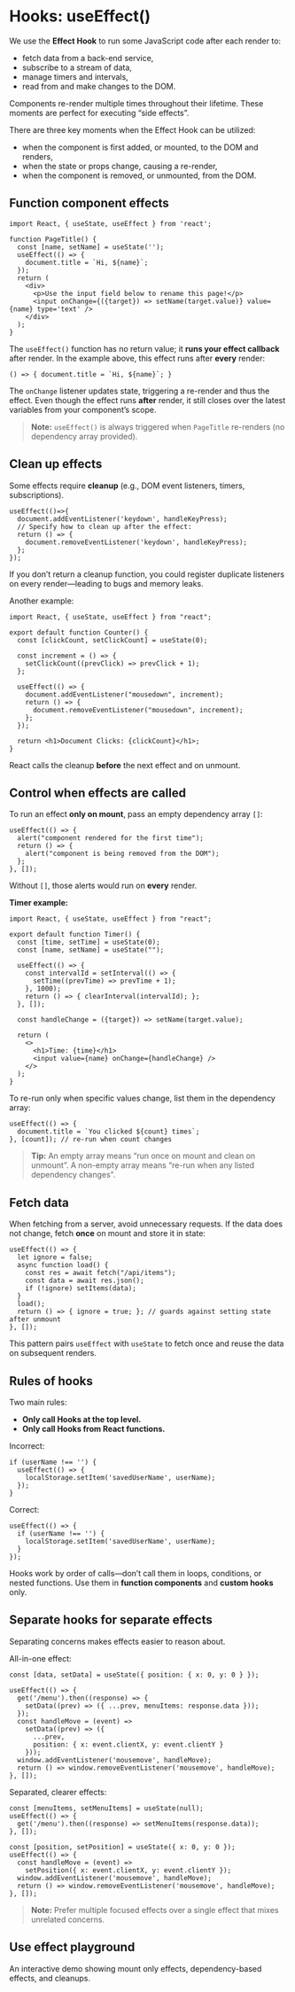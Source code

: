 # Hooks: useEffect()

We use the **Effect Hook** to run some JavaScript code after each render to:

- fetch data from a back-end service,
- subscribe to a stream of data,
- manage timers and intervals,
- read from and make changes to the DOM.

Components re-render multiple times throughout their lifetime. These moments are perfect for executing “side effects”.

There are three key moments when the Effect Hook can be utilized:

- when the component is first added, or mounted, to the DOM and renders,
- when the state or props change, causing a re-render,
- when the component is removed, or unmounted, from the DOM.

## Function component effects

~~~
import React, { useState, useEffect } from 'react';

function PageTitle() {
  const [name, setName] = useState('');
  useEffect(() => {
    document.title = `Hi, ${name}`;
  });
  return (
    <div>
      <p>Use the input field below to rename this page!</p>
      <input onChange={({target}) => setName(target.value)} value={name} type='text' />
    </div>
  );
}
~~~

The `useEffect()` function has no return value; it **runs your effect callback** after render. In the example above, this effect runs after **every** render:

~~~
() => { document.title = `Hi, ${name}`; }
~~~

The `onChange` listener updates state, triggering a re-render and thus the effect. Even though the effect runs **after** render, it still closes over the latest variables from your component’s scope.

> **Note:** `useEffect()` is always triggered when `PageTitle` re-renders (no dependency array provided).

## Clean up effects

Some effects require **cleanup** (e.g., DOM event listeners, timers, subscriptions).

~~~
useEffect(()=>{
  document.addEventListener('keydown', handleKeyPress);
  // Specify how to clean up after the effect:
  return () => {
    document.removeEventListener('keydown', handleKeyPress);
  };
});
~~~

If you don’t return a cleanup function, you could register duplicate listeners on every render—leading to bugs and memory leaks.

Another example:

~~~
import React, { useState, useEffect } from "react";

export default function Counter() {
  const [clickCount, setClickCount] = useState(0);

  const increment = () => {
    setClickCount((prevClick) => prevClick + 1);
  };

  useEffect(() => {
    document.addEventListener("mousedown", increment);
    return () => {
      document.removeEventListener("mousedown", increment);
    };
  });

  return <h1>Document Clicks: {clickCount}</h1>;
}
~~~

React calls the cleanup **before** the next effect and on unmount.

## Control when effects are called

To run an effect **only on mount**, pass an empty dependency array `[]`:

~~~
useEffect(() => {
  alert("component rendered for the first time");
  return () => {
    alert("component is being removed from the DOM");
  };
}, []);
~~~

Without `[]`, those alerts would run on **every** render.

**Timer example:**

~~~
import React, { useState, useEffect } from "react";

export default function Timer() {
  const [time, setTime] = useState(0);
  const [name, setName] = useState("");

  useEffect(() => {
    const intervalId = setInterval(() => {
      setTime((prevTime) => prevTime + 1);
    }, 1000);
    return () => { clearInterval(intervalId); };
  }, []);

  const handleChange = ({target}) => setName(target.value);

  return (
    <>
      <h1>Time: {time}</h1>
      <input value={name} onChange={handleChange} />
    </>
  );
}
~~~

To re-run only when specific values change, list them in the dependency array:

~~~
useEffect(() => {
  document.title = `You clicked ${count} times`;
}, [count]); // re-run when count changes
~~~

> **Tip:** An empty array means “run once on mount and clean on unmount”. A non-empty array means “re-run when any listed dependency changes”.

## Fetch data

When fetching from a server, avoid unnecessary requests. If the data does not change, fetch **once** on mount and store it in state:

~~~
useEffect(() => {
  let ignore = false;
  async function load() {
    const res = await fetch("/api/items");
    const data = await res.json();
    if (!ignore) setItems(data);
  }
  load();
  return () => { ignore = true; }; // guards against setting state after unmount
}, []);
~~~

This pattern pairs `useEffect` with `useState` to fetch once and reuse the data on subsequent renders.

## Rules of hooks

Two main rules:

- **Only call Hooks at the top level.**
- **Only call Hooks from React functions.**

Incorrect:

~~~
if (userName !== '') {
  useEffect(() => {
    localStorage.setItem('savedUserName', userName);
  });
}
~~~

Correct:

~~~
useEffect(() => {
  if (userName !== '') {
    localStorage.setItem('savedUserName', userName);
  }
});
~~~

Hooks work by order of calls—don’t call them in loops, conditions, or nested functions. Use them in **function components** and **custom hooks** only.

## Separate hooks for separate effects

Separating concerns makes effects easier to reason about.

All-in-one effect:

~~~
const [data, setData] = useState({ position: { x: 0, y: 0 } });

useEffect(() => {
  get('/menu').then((response) => {
    setData((prev) => ({ ...prev, menuItems: response.data }));
  });
  const handleMove = (event) =>
    setData((prev) => ({
      ...prev,
      position: { x: event.clientX, y: event.clientY }
    }));
  window.addEventListener('mousemove', handleMove);
  return () => window.removeEventListener('mousemove', handleMove);
}, []);
~~~

Separated, clearer effects:

~~~
const [menuItems, setMenuItems] = useState(null);
useEffect(() => {
  get('/menu').then((response) => setMenuItems(response.data));
}, []);

const [position, setPosition] = useState({ x: 0, y: 0 });
useEffect(() => {
  const handleMove = (event) =>
    setPosition({ x: event.clientX, y: event.clientY });
  window.addEventListener('mousemove', handleMove);
  return () => window.removeEventListener('mousemove', handleMove);
}, []);
~~~

> **Note:** Prefer multiple focused effects over a single effect that mixes unrelated concerns.

## Use effect playground

An interactive demo showing mount only effects, dependency-based effects, and cleanups.


<UseEffectPlayground />
